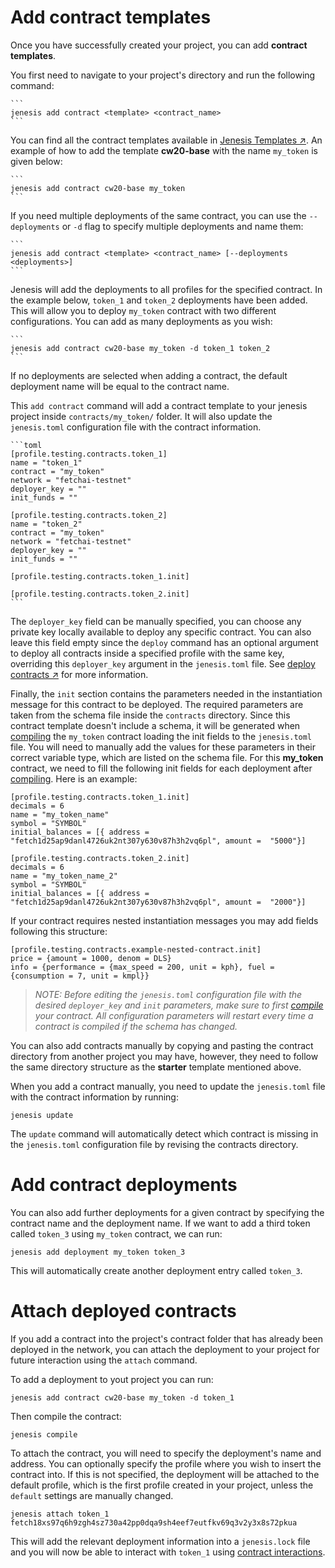 # Add contract templates

Once you have successfully created your project, you can add **contract templates**.

You first need to navigate to your project's directory and run the following command:

    ```
    jenesis add contract <template> <contract_name>
    ```

You can find all the contract templates available in [Jenesis Templates ↗️](https://github.com/fetchai/jenesis-templates).
An example of how to add the template **cw20-base** with the name `my_token` is given below:

    ```
    jenesis add contract cw20-base my_token
    ```

If you need multiple deployments of the same contract, you can use the `--deployments` or `-d` flag to specify multiple deployments and name them:

    ```
    jenesis add contract <template> <contract_name> [--deployments <deployments>]
    ```

Jenesis will add the deployments to all profiles for the specified contract.
In the example below, `token_1` and `token_2` deployments have been added. This will allow you to deploy `my_token` contract with two different configurations. You can add as many deployments as you wish:

    ```
    jenesis add contract cw20-base my_token -d token_1 token_2
    ```

If no deployments are selected when adding a contract, the default deployment name will be equal to the contract name.

This `add contract` command will add a contract template to your jenesis project inside `contracts/my_token/` folder. It will also update the `jenesis.toml` configuration file with the contract information.

    ```toml
    [profile.testing.contracts.token_1]
    name = "token_1"
    contract = "my_token"
    network = "fetchai-testnet"
    deployer_key = ""
    init_funds = ""

    [profile.testing.contracts.token_2]
    name = "token_2"
    contract = "my_token"
    network = "fetchai-testnet"
    deployer_key = ""
    init_funds = ""

    [profile.testing.contracts.token_1.init]

    [profile.testing.contracts.token_2.init]
    ```

The `deployer_key` field can be manually specified, you can choose any private key locally available to deploy any specific contract. You can also leave this field empty since the `deploy` command has an optional argument to deploy all contracts inside a specified profile with the same key, overriding this `deployer_key` argument in the `jenesis.toml` file. See [deploy contracts ↗️](/guides/fetch-network/jenesis/contracts/deploy-contracts) for more information.

Finally, the `init` section contains the parameters needed in the instantiation message for this contract to be deployed. The required parameters are taken from the schema file inside the `contracts` directory. Since this contract template doesn't include a schema, it will be generated when [compiling](compile-contracts.md) the `my_token` contract loading the init fields to the `jenesis.toml` file. You will need to manually add the values for these parameters in their correct variable type, which are listed on the schema file. For this  **my_token** contract, we need to fill the following init fields for each deployment after [compiling](compile-contracts.md). Here is an example:

```
[profile.testing.contracts.token_1.init]
decimals = 6
name = "my_token_name"
symbol = "SYMBOL"
initial_balances = [{ address = "fetch1d25ap9danl4726uk2nt307y630v87h3h2vq6pl", amount =  "5000"}]

[profile.testing.contracts.token_2.init]
decimals = 6
name = "my_token_name_2"
symbol = "SYMBOL"
initial_balances = [{ address = "fetch1d25ap9danl4726uk2nt307y630v87h3h2vq6pl", amount =  "2000"}]
```

If your contract requires nested instantiation messages you may add fields following this structure:

```
[profile.testing.contracts.example-nested-contract.init]
price = {amount = 1000, denom = DLS}
info = {performance = {max_speed = 200, unit = kph}, fuel = {consumption = 7, unit = kmpl}}
```
> *NOTE: Before editing the `jenesis.toml` configuration file with the desired `deployer_key` and `init` parameters, make sure to first [compile](compile-contracts.md) your contract. All configuration parameters will restart every time a contract is compiled if the schema has changed.*

You can also add contracts manually by copying and pasting the contract directory from another project you may have, however, they need to follow the same directory structure as the **starter** template mentioned above.

When you add a contract manually, you need to update the `jenesis.toml` file with the contract information by running:

```
jenesis update
```
The `update` command will automatically detect which contract is missing in the `jenesis.toml` configuration file by revising the contracts directory.


# Add contract deployments
You can also add further deployments for a given contract by specifying the contract name and the deployment name. If we want to add a third token called `token_3` using `my_token` contract, we can run:

```
jenesis add deployment my_token token_3
```
This will automatically create another deployment entry called `token_3`.

# Attach deployed contracts

If you add a contract into the project's contract folder that has already been deployed in the network, you can attach the deployment to your project for future interaction using the ```attach``` command.

To add a deployment to yout project you can run:

```
jenesis add contract cw20-base my_token -d token_1
```

Then compile the contract:

```
jenesis compile
```

To attach the contract, you will need to specify the deployment's name and address. You can optionally specify the profile where you wish to insert the contract into. If this is not specified, the deployment will be attached to the default profile, which is the first profile created in your project, unless the `default` settings are manually changed.

```
jenesis attach token_1 fetch18xs97q6h9zgh4sz730a42pp0dqa9sh4eef7eutfkv69q3v2y3x8s72pkua
```

This will add the relevant deployment information into a `jenesis.lock` file and you will now be able to interact with `token_1` using [contract interactions](use-contracts.md).
